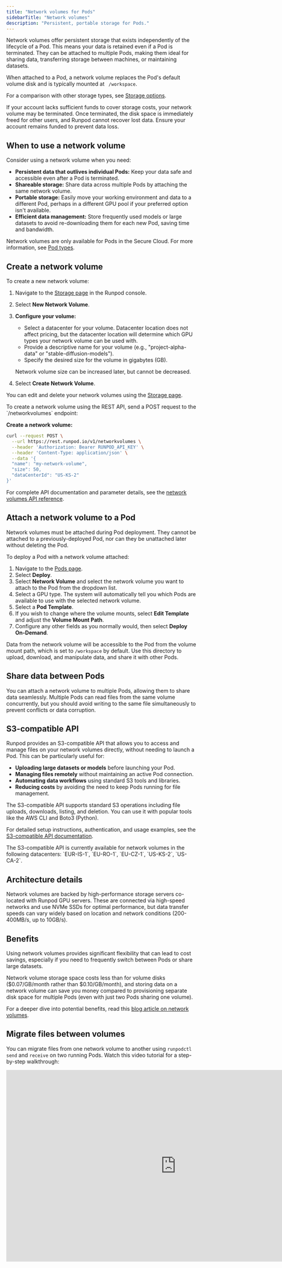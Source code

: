 ```yaml
---
title: "Network volumes for Pods"
sidebarTitle: "Network volumes"
description: "Persistent, portable storage for Pods."
---
```


Network volumes offer persistent storage that exists independently of the lifecycle of a Pod. This means your data is retained even if a Pod is terminated. They can be attached to multiple Pods, making them ideal for sharing data, transferring storage between machines, or maintaining datasets.

When attached to a Pod, a network volume replaces the Pod's default volume disk and is typically mounted at ` /workspace`.

For a comparison with other storage types, see [Storage options](/pods/storage/types).

<Warning>

If your account lacks sufficient funds to cover storage costs, your network volume may be terminated. Once terminated, the disk space is immediately freed for other users, and Runpod cannot recover lost data. Ensure your account remains funded to prevent data loss.

</Warning>

## When to use a network volume

Consider using a network volume when you need:

*   **Persistent data that outlives individual Pods:** Keep your data safe and accessible even after a Pod is terminated.
*   **Shareable storage:** Share data across multiple Pods by attaching the same network volume.
*   **Portable storage:** Easily move your working environment and data to a different Pod, perhaps in a different GPU pool if your preferred option isn't available.
*   **Efficient data management:** Store frequently used models or large datasets to avoid re-downloading them for each new Pod, saving time and bandwidth.

<Note>

  Network volumes are only available for Pods in the Secure Cloud. For more information, see [Pod types](/pods/overview#pod-types).

</Note>

## Create a network volume

<Tabs>
<Tab title="Web">
To create a new network volume:

1.  Navigate to the [Storage page](https://www.console.runpod.io/user/storage) in the Runpod console.
2.  Select **New Network Volume**.
3.  **Configure your volume:**
    * Select a datacenter for your volume. Datacenter location does not affect pricing, but the datacenter location will determine which GPU types your network volume can be used with.
    *   Provide a descriptive name for your volume (e.g., "project-alpha-data" or "stable-diffusion-models").
    *   Specify the desired size for the volume in gigabytes (GB).
    
    <Warning>
    
    Network volume size can be increased later, but cannot be decreased.
    
    </Warning>

4.  Select **Create Network Volume**.

You can edit and delete your network volumes using the [Storage page](https://www.console.runpod.io/user/storage).

</Tab>

<Tab title="REST API">
To create a network volume using the REST API, send a POST request to the `/networkvolumes` endpoint:

**Create a network volume:**
```bash
curl --request POST \
  --url https://rest.runpod.io/v1/networkvolumes \
  --header 'Authorization: Bearer RUNPOD_API_KEY' \
  --header 'Content-Type: application/json' \
  --data '{
  "name": "my-network-volume",
  "size": 50,
  "dataCenterId": "US-KS-2"
}'
```

For complete API documentation and parameter details, see the [network volumes API reference](/api-reference/network-volumes/POST/networkvolumes).

</Tab>

</Tabs>

## Attach a network volume to a Pod

<Note>

Network volumes must be attached during Pod deployment. They cannot be attached to a previously-deployed Pod, nor can they be unattached later without deleting the Pod.

</Note>

To deploy a Pod with a network volume attached:

1. Navigate to the [Pods page](https://www.console.runpod.io/pods).
2. Select **Deploy**.
3. Select **Network Volume** and select the network volume you want to attach to the Pod from the dropdown list.
4. Select a GPU type. The system will automatically tell you which Pods are available to use with the selected network volume.
5. Select a **Pod Template**.
5. If you wish to change where the volume mounts, select **Edit Template** and adjust the **Volume Mount Path**.
4. Configure any other fields as you normally would, then select **Deploy On-Demand**.

Data from the network volume will be accessible to the Pod from the volume mount path, which is set to `/workspace` by default. Use this directory to upload, download, and manipulate data, and share it with other Pods.

## Share data between Pods

You can attach a network volume to multiple Pods, allowing them to share data seamlessly. Multiple Pods can read files from the same volume concurrently, but you should avoid writing to the same file simultaneously to prevent conflicts or data corruption.

## S3-compatible API

Runpod provides an S3-compatible API that allows you to access and manage files on your network volumes directly, without needing to launch a Pod. This can be particularly useful for:

- **Uploading large datasets or models** before launching your Pod.
- **Managing files remotely** without maintaining an active Pod connection.
- **Automating data workflows** using standard S3 tools and libraries.
- **Reducing costs** by avoiding the need to keep Pods running for file management.

The S3-compatible API supports standard S3 operations including file uploads, downloads, listing, and deletion. You can use it with popular tools like the AWS CLI and Boto3 (Python).

For detailed setup instructions, authentication, and usage examples, see the [S3-compatible API documentation](/serverless/storage/s3-api).

<Note>
The S3-compatible API is currently available for network volumes in the following datacenters: `EUR-IS-1`, `EU-RO-1`, `EU-CZ-1`, `US-KS-2`, `US-CA-2`.
</Note>

## Architecture details

Network volumes are backed by high-performance storage servers co-located with Runpod GPU servers. These are connected via high-speed networks and use NVMe SSDs for optimal performance, but data transfer speeds can vary widely based on location and network conditions (200-400MB/s, up to 10GB/s).

## Benefits

Using network volumes provides significant flexibility that can lead to cost savings, especially if you need to frequently switch between Pods or share large datasets.

Network volume storage space costs less than for volume disks (\$0.07/GB/month rather than \$0.10/GB/month), and storing data on a network volume can save you money compared to provisioning separate disk space for multiple Pods (even with just two Pods sharing one volume).

For a deeper dive into potential benefits, read this [blog article on network volumes](https://blog.runpod.io/four-reasons-to-set-up-a/).

## Migrate files between volumes

You can migrate files from one network volume to another using `runpodctl send` and `receive` on two running Pods. Watch this video tutorial for a step-by-step walkthrough:

<Frame>
  <iframe width="900"
  height="508"
  src="https://www.youtube.com/embed/gnSLRrlBfcA" 
  title="How to clone network volumes using runpodctl" 
  frameborder="0" 
  allow="fullscreen; accelerometer; autoplay; clipboard-write; encrypted-media; gyroscope; picture-in-picture; web-share" 
  referrerpolicy="strict-origin-when-cross-origin">
  </iframe>
</Frame>